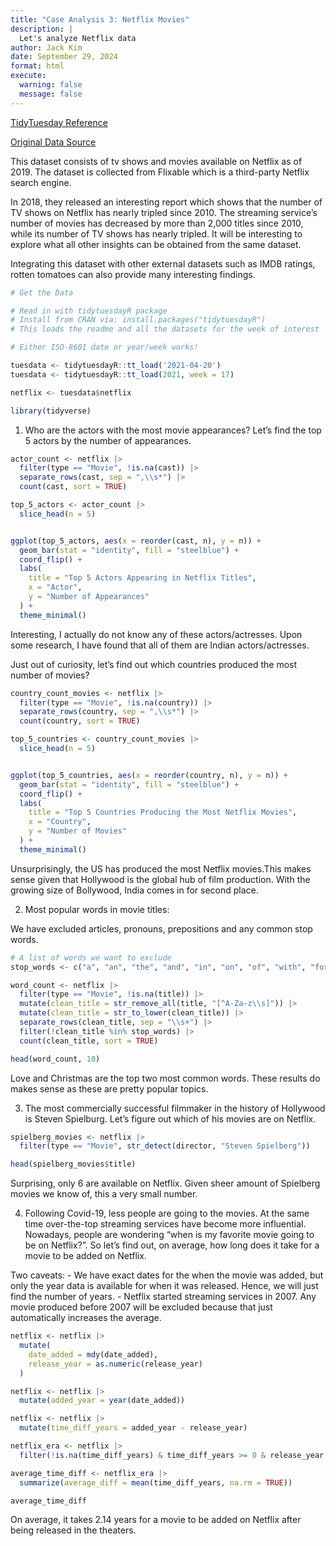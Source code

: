 ```yaml
---
title: "Case Analysis 3: Netflix Movies"
description: |
  Let's analyze Netflix data
author: Jack Kim
date: September 29, 2024
format: html
execute:
  warning: false
  message: false
---
```


[TidyTuesday Reference](https://github.com/rfordatascience/tidytuesday/blob/master/data/2021/2021-04-20/readme.md)

[Original Data Source](https://www.kaggle.com/datasets/shivamb/netflix-shows)

This dataset consists of tv shows and movies available on Netflix as of 2019. The dataset is collected from Flixable which is a third-party Netflix search engine.

In 2018, they released an interesting report which shows that the number of TV shows on Netflix has nearly tripled since 2010. The streaming service's number of movies has decreased by more than 2,000 titles since 2010, while its number of TV shows has nearly tripled. It will be interesting to explore what all other insights can be obtained from the same dataset.

Integrating this dataset with other external datasets such as IMDB ratings, rotten tomatoes can also provide many interesting findings.


```r
# Get the Data

# Read in with tidytuesdayR package 
# Install from CRAN via: install.packages("tidytuesdayR")
# This loads the readme and all the datasets for the week of interest

# Either ISO-8601 date or year/week works!

tuesdata <- tidytuesdayR::tt_load('2021-04-20')
tuesdata <- tidytuesdayR::tt_load(2021, week = 17)

netflix <- tuesdata$netflix

library(tidyverse)

```
1. Who are the actors with the most movie appearances? Let's find the top 5 actors by the number of appearances.

```r
actor_count <- netflix |>
  filter(type == "Movie", !is.na(cast)) |> 
  separate_rows(cast, sep = ",\\s*") |> 
  count(cast, sort = TRUE)

top_5_actors <- actor_count |>
  slice_head(n = 5) 


ggplot(top_5_actors, aes(x = reorder(cast, n), y = n)) +
  geom_bar(stat = "identity", fill = "steelblue") +
  coord_flip() +  
  labs(
    title = "Top 5 Actors Appearing in Netflix Titles",
    x = "Actor",
    y = "Number of Appearances"
  ) +
  theme_minimal() 

```
Interesting, I actually do not know any of these actors/actresses. Upon some research, I have found that all of them are Indian actors/actresses.

Just out of curiosity, let's find out which countries produced the most number of movies?

```r

country_count_movies <- netflix |>
  filter(type == "Movie", !is.na(country)) |>  
  separate_rows(country, sep = ",\\s*") |>  
  count(country, sort = TRUE)  

top_5_countries <- country_count_movies |>
  slice_head(n = 5)  


ggplot(top_5_countries, aes(x = reorder(country, n), y = n)) +
  geom_bar(stat = "identity", fill = "steelblue") +
  coord_flip() +  
  labs(
    title = "Top 5 Countries Producing the Most Netflix Movies",
    x = "Country",
    y = "Number of Movies"
  ) +
  theme_minimal()

```
Unsurprisingly, the US has produced the most Netflix movies.This makes sense given that Hollywood is the global hub of film production. With the growing size of Bollywood, India comes in for second place.

2. Most popular words in movie titles:

We have excluded articles, pronouns, prepositions and any common stop words.

```r
# A list of words we want to exclude
stop_words <- c("a", "an", "the", "and", "in", "on", "of", "with", "for", "to", "he", "she", "my", "it", "him", "her", "above", "below", "top", "bottom", "between", "front", "back", "beneath", "they", "me", "you", "them", "us", "we", "that", "this", "these", "those", "I", "from", "i", "at", "")

word_count <- netflix |>
  filter(type == "Movie", !is.na(title)) |>
  mutate(clean_title = str_remove_all(title, "[^A-Za-z\\s]")) |>
  mutate(clean_title = str_to_lower(clean_title)) |>
  separate_rows(clean_title, sep = "\\s+") |> 
  filter(!clean_title %in% stop_words) |> 
  count(clean_title, sort = TRUE) 

head(word_count, 10)

```
Love and Christmas are the top two most common words. These results do makes sense as these are pretty popular topics.

3. The most commercially successful filmmaker in the history of Hollywood is Steven Spielburg. Let's figure out which of his movies are on Netflix.

```r
spielberg_movies <- netflix |>
  filter(type == "Movie", str_detect(director, "Steven Spielberg"))

head(spielberg_movies$title)
```
Surprising, only 6 are available on Netflix. Given sheer amount of Spielberg movies we know of, this a very small number.

4. Following Covid-19, less people are going to the movies. At the same time over-the-top streaming services have become more influential. Nowadays, people are wondering "when is my favorite movie going to be on Netflix?". So let's find out, on average, how long does it take for a movie to be added on Netflix.

Two caveats:
- We have exact dates for the when the movie was added, but only the year data is available for when it was released. Hence, we will just find the number of years.
- Netflix started streaming services in 2007. Any movie produced before 2007 will be excluded because that just automatically increases the average.

```r
netflix <- netflix |>
  mutate(
    date_added = mdy(date_added),  
    release_year = as.numeric(release_year)  
  )

netflix <- netflix |>
  mutate(added_year = year(date_added))  

netflix <- netflix |>
  mutate(time_diff_years = added_year - release_year)  

netflix_era <- netflix |>
  filter(!is.na(time_diff_years) & time_diff_years >= 0 & release_year >= 2007) 

average_time_diff <- netflix_era |>
  summarize(average_diff = mean(time_diff_years, na.rm = TRUE))

average_time_diff
```
On average, it takes 2.14 years for a movie to be added on Netflix after being released in the theaters.